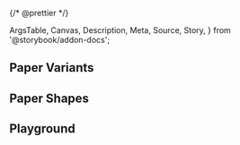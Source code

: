 {/* @prettier */}

  ArgsTable,
  Canvas,
  Description,
  Meta,
  Source,
  Story,
} from '@storybook/addon-docs';


<Meta component={Paper} title="Material UI/Paper" render={Template} />

<Description of={Paper} />

## Paper Variants

<Canvas>
  <Story
    args={{
      children: 'Elevation',
      variant: 'elevation',
    }}
    name="Variant: Elevation"
  />
</Canvas>

<Canvas>
  <Story
    args={{
      children: 'Outlined',
      variant: 'outlined',
    }}
    name="Variant: Outlined"
  />
</Canvas>

## Paper Shapes

<Canvas>
  <Story
    args={{
      children: 'Rounded',
      square: false,
    }}
    name="Shape: Rounded"
  />
</Canvas>

<Canvas>
  <Story
    args={{
      children: 'Square',
      square: true,
    }}
    name="Shape: Square"
  />
</Canvas>

## Playground

<Canvas isColumn>
  <Story
    args={{
      children: 'Paper',
      elevation: 2,
      square: false,
      variant: 'elevation',
    }}
    name="Playground"
  />
</Canvas>

<ArgsTable story="Playground" />
